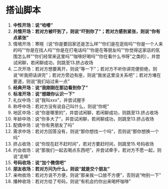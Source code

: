 # 搭讪脚本

1. **中性开场：说“哈喽”**
2. **共情开场：若对方被吓到了，则说“吓到你了”；若对方感到紧张，则说“你有点紧张”**
3. 情境开场：寒暄（说“你是要回家还是怎么样”“你们是在逛街吗”“你是一个人来的吗”“你是在找人吗”“你是在打电话吗”“你是在等朋友吗”“你觉得这家店的氛围怎么样”“你们经常来这里吗”“咖啡好喝吗”“你在看什么书呀”之类的），并尝试闲聊，若闲聊成功，则跳至13.挤占收场
4. 二次开场：若对方想要离开，则说“等一下”；若对方不听你讲完便拒绝，则说“听我把话讲完”；若对方旁边有座，则说“我坐这里没关系吧”；若对方堵在要道，则说“我们站过来一点”
5. **经典开场：说“我刚刚在那边看到你了”**
6. **标准开场：说“想跟你认识一下”**
7. 礼仪中场：说“我叫xxx”，并尝试握手
8. 称呼中场：若对方没有说自己叫什么，则说“你呢”
9. 地区中场：说“你是哪里的”，并尝试闲聊，若闲聊成功，则跳至13.挤占收场
10. 年龄中场：说“你多大了”，并尝试闲聊，若闲聊成功，则跳至13.挤占收场
11. 配偶中场：说“你有男朋友了吗”
12. 需求中场：若对方回答没有，则说“那你想找一个吗”，否则说“那你想换一个吗”
13. 挤占收场：说“你现在赶不赶时间”，若对方要赶时间，则跳至15.号码收场
14. 约会收场：说“那我们一起去喝点东西吧”，并尝试牵手，若对方不愿一起，则说“走嘛”
15. **号码收场：说“加个微信吧”**
16. **朋友收场：若对方问为什么，则说“就是交个朋友”**
17. 亲吻收场：若对方说不方便，则说“那亲我一口放不方便”，否则说“吻别一下”
18. 播种收场：若对方给了号码，则说“有机会约你出来喝杯咖啡”